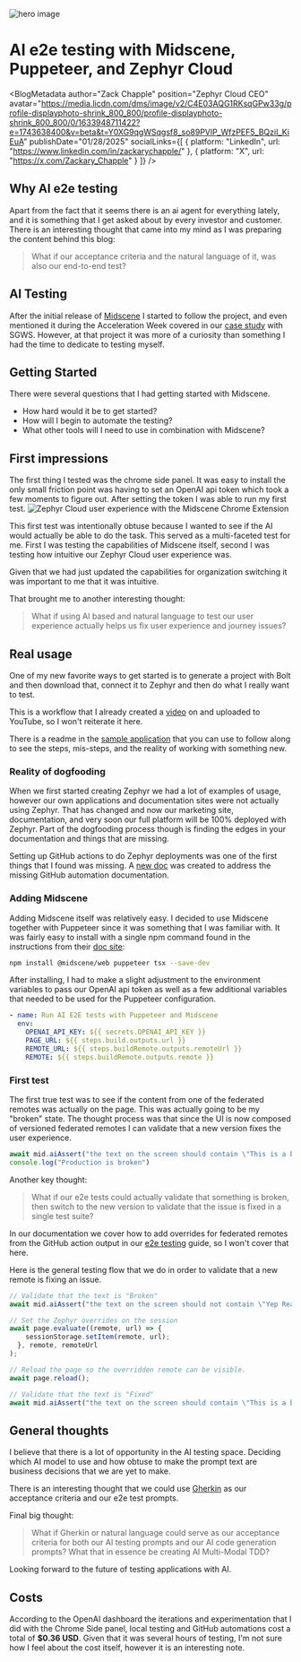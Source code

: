 
![hero image](/static/image/ai-testing-hero.46aa11df.webp)

# AI e2e testing with Midscene, Puppeteer, and Zephyr Cloud

<BlogMetadata
  author="Zack Chapple"
  position="Zephyr Cloud CEO"
  avatar="https://media.licdn.com/dms/image/v2/C4E03AQG1RKsqGPw33g/profile-displayphoto-shrink_800_800/profile-displayphoto-shrink_800_800/0/1633948711422?e=1743638400&v=beta&t=Y0XG9qgWSqgsf8_so89PVlP_WfzPEF5_BQziI_KiEuA" publishDate="01/28/2025"
  socialLinks={[
    {
      platform: "LinkedIn",
      url: "https://www.linkedin.com/in/zackarychapple/"
    },
    {
      platform: "X",
      url: "https://x.com/Zackary_Chapple"
    }
  ]}
/>

## Why AI e2e testing
Apart from the fact that it seems there is an ai agent for everything lately, and it is something that I get asked about
by every investor and customer. There is an interesting thought that came into my mind as I was preparing the content behind
this blog:

> What if our acceptance criteria and the natural language of it, was also our end-to-end test?

## AI Testing

After the initial release of [Midscene](https://midscenejs.com/) I started to follow the project, and even mentioned it during
the Acceleration Week covered in our [case study](https://zephyr-cloud.io/blog/sgws-case-study) with SGWS. However, at that
project it was more of a curiosity than something I had the time to dedicate to testing myself.

## Getting Started

There were several questions that I had getting started with Midscene.

- How hard would it be to get started?
- How will I begin to automate the testing?
- What other tools will I need to use in combination with Midscene?

## First impressions
The first thing I tested was the chrome side panel. It was easy to install the only small friction point was having to set an
OpenAI api token which took a few moments to figure out. After setting the token I was able to run my first test.
<img src={ZephyrWithMidscene} alt='Zephyr Cloud user experience with the Midscene Chrome Extension' />

This first test was intentionally obtuse because I wanted to see if the AI would actually be able to do the task. This
served as a multi-faceted test for me. First I was testing the capabilities of Midscene itself, second I was testing
how intuitive our Zephyr Cloud user experience was.

Given that we had just updated the capabilities for organization switching it was important to me that it was intuitive.

That brought me to another interesting thought:

> What if using AI based and natural language to test our user experience actually helps us fix user experience and journey issues?

## Real usage
One of my new favorite ways to get started is to generate a project with Bolt and then download that, connect it to
Zephyr and then do what I really want to test.

This is a workflow that I already created a [video](https://www.youtube.com/watch?v=oLwhCj2xNUI&ab_channel=ZephyrCloud)
on and uploaded to YouTube, so I won't reiterate it here.

There is a readme in the [sample application](https://github.com/zackarychapple/bolt-mcmaster) that you can use to follow along to see the steps, mis-steps, and the reality
of working with something new.

### Reality of dogfooding
When we first started creating Zephyr we had a lot of examples of usage, however our own applications and documentation sites
were not actually using Zephyr. That has changed and now our marketing site, documentation, and very soon our full platform
will be 100% deployed with Zephyr. Part of the dogfooding process though is finding the edges in your documentation and
things that are missing.

Setting up GitHub actions to do Zephyr deployments was one of the first things that I found was missing.
A [new doc](https://docs.zephyr-cloud.io/how-to/github-automations) was created to address the missing GitHub automation
documentation.

### Adding Midscene
Adding Midscene itself was relatively easy. I decided to use Midscene together with Puppeteer since it was something
that I was familiar with. It was fairly easy to install with a single npm command found in the instructions from their [doc site](https://midscenejs.com/integrate-with-puppeteer.html):

```bash title=install command
npm install @midscene/web puppeteer tsx --save-dev
```

After installing, I had to make a slight adjustment to the environment variables to pass our OpenAI api token as well as
a few additional variables that needed to be used for the Puppeteer configuration.

```yaml title=pull_request.yml
- name: Run AI E2E tests with Puppeteer and Midscene
  env:
    OPENAI_API_KEY: ${{ secrets.OPENAI_API_KEY }}
    PAGE_URL: ${{ steps.build.outputs.url }}
    REMOTE_URL: ${{ steps.buildRemote.outputs.remoteUrl }}
    REMOTE: ${{ steps.buildRemote.outputs.remote }}
```

### First test

The first true test was to see if the content from one of the federated remotes was actually on the page. This was actually
going to be my "broken" state. The thought process was that since the UI is now composed of versioned federated remotes
I can validate that a new version fixes the user experience.

```typescript
await mid.aiAssert("the text on the screen should contain \"This is a button from Vite remote.\"")
console.log("Production is broken")
```

Another key thought:

> What if our e2e tests could actually validate that something is broken, then switch to the new version to validate that the issue is fixed in a single test suite?

In our documentation we cover how to add overrides for federated remotes from the GitHub action output in our
[e2e testing](https://docs.zephyr-cloud.io/how-to/end-to-end-testing) guide, so I won't cover that here.

Here is the general testing flow that we do in order to validate that a new remote is fixing an issue.

```typescript
// Validate that the text is "Broken"
await mid.aiAssert("the text on the screen should not contain \"Yep Really, not yet\"")

// Set the Zephyr overrides on the session
await page.evaluate((remote, url) => {
    sessionStorage.setItem(remote, url);
  }, remote, remoteUrl
);

// Reload the page so the overridden remote can be visible.
await page.reload();

// Validate that the text is "Fixed"
await mid.aiAssert("the text on the screen should contain \"This is a button from Vite remote. Yep Really, not yet\"")
```

## General thoughts
I believe that there is a lot of opportunity in the AI testing space. Deciding which AI model to use and how obtuse to make
the prompt text are business decisions that we are yet to make.

There is an interesting thought that we could use [Gherkin](https://support.smartbear.com/cucumberstudio/docs/bdd/write-gherkin-scenarios.html)
as our acceptance criteria and our e2e test prompts.

Final big thought:

> What if Gherkin or natural language could serve as our acceptance criteria for both our AI testing prompts and our AI code generation prompts?
> What that in essence be creating AI Multi-Modal TDD?

Looking forward to the future of testing applications with AI.

## Costs
According to the OpenAI dashboard the iterations and experimentation that I did with the Chrome Side panel, local testing
and GitHub automations cost a total of <strong>$0.36 USD</strong>. Given that it was several hours of testing, I'm not sure how I feel
about the cost itself, however it is an interesting note.

